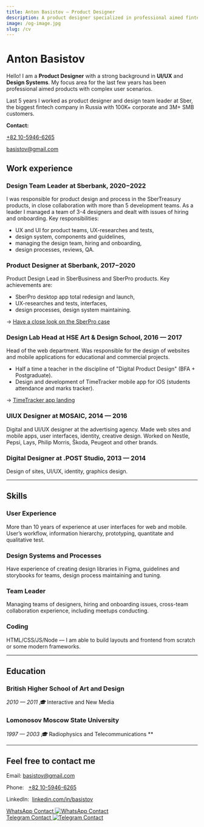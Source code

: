 ```yaml
---
title: Anton Basistov — Product Designer
description: A product designer specialized in professional aimed fintech products.
image: /og-image.jpg
slug: /cv
---
```



# Anton Basistov

Hello! I am a **Product Designer** with a strong background in **UI/UX** and **Design Systems**. My focus area for the last few years has been professional aimed products with complex user scenarios. 

Last 5 years I worked as product designer and design team leader at Sber, the biggest fintech company in Russia with 100K+ corporate and 3M+ SMB customers.

**Contact:**

[+82 10-5946-6265](tel::+821059466265)

[basistov@gmail.com](mailto:basistov@gmail.com)

## Work experience

### Design Team Leader at Sberbank, 2020−2022

I was responsible for product design and process in the SberTreasury products, in close collaboration with more than 5 development teams. As a leader I managed a team of 3-4 designers and dealt with issues of hiring and onboarding. Key responsibilities:

- UX and UI for product teams, UX-researches and tests,
- design system, components and guidelines,
- managing the design team, hiring and onboarding,
- design processes, reviews, QA.

### Product Designer at Sberbank, 2017−2020

Product Design Lead in SberBusiness and SberPro products. Key achievements are:

- SberPro desktop app total redesign and launch,
- UX-researches and tests, interfaces,
- design processes, design system maintaining.

 →  [Have a close look on the SberPro case](/sberpro)

### Design Lab Head at **HSE Art & Design School, 2016 — 2017**

Head of the web department. Was responsible for the design of websites and mobile applications for educational and commercial projects. 

- Half a time a teacher in the discipline of "Digital Product Design" (BFA + Postgraduate).
- Design and development of TimeTracker mobile app for iOS (students attendance and marks tracker).

 →  [TimeTracker app landing](/static/timetracker/index.html)

### UIUX Designer at **MOSAIC, 2014 — 2016**

Digital and UI/UX designer at the advertising agency. Made web sites and mobile apps, user interfaces, identity, creative design. Worked on Nestle, Pepsi, Lays, Philip Morris, Škoda, Peugeot and other brands.

### Digital Designer at **.POST Studio, 2013 — 2014**

Design of sites, UI/UX, identity, graphics design.

---

## Skills

### User Experience

More than 10 years of experience at user interfaces for web and mobile. User’s workflow, information hierarchy, prototyping, quantitate and qualitative test.

### Design Systems and Processes

Have experience of creating design libraries in Figma, guidelines and storybooks for teams, design process maintaining and tuning.

### Team Leader

Managing teams of designers, hiring and onboarding issues, cross-team collaboration experience, including meetups conducting. 

### Coding

HTML/CSS/JS/Node — I am able to build layouts and frontend from scratch or some modern frameworks.

---

## Education

### British Higher School of Art and Design

*2010 — 2011   🎓* Interactive and New Media

### **Lomonosov Moscow State University**

*1997 — 2003  🎓* Radiophysics and Telecommunications **

---

## Feel free to contact me

Email:      [basistov@gmail.com](mailto:basistov@gmail.com)

Phone:      [+82 10-5946-6265](tel::+821059466265)

LinkedIn:   [linkedin.com/in/basistov](http://linkedin.com/in/basistov)

<aside>
  <a href="https://wa.me/qr/BLE4J6UC3KPZM1" title="WhatsApp Contact" target="_blank" rel="noopener noreferrer">
    WhatsApp Contact
    <Image src={qrWa} alt="WhatsApp Contact" width={200} height={200} />
  </a>
</aside>

<aside>
  <a href="https://t.me/basistov" title="Telegram Contact" target="_blank" rel="noopener noreferrer">
    Telegram Contact
    <Image src={qrTg} alt="Telegram Contact" width={200} height={200} />
  </a>
</aside>